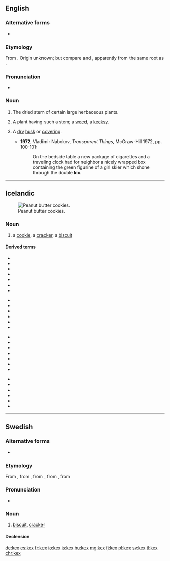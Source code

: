 ==English==

===Alternative forms===
* {{l|en|kix}}

===Etymology===
From {{etyl|enm|en}} {{m|enm|kex}}. Origin unknown; but compare  {{etyl|cy|-}} {{m|cy|cecys||hollow stalks}} and  {{etyl|cy|-}} {{m|cy|cegid||hemlock}}, apparently from the same root as {{etyl|la|-}} {{m|la|cicūta||hemlock}}.

===Pronunciation===
* {{a|UK}} {{IPA|/kɛks/|lang=en}}

===Noun===
{{en-noun|kexes}}

# {{label|en|obsolete|_|or|_|dialectal}} The dried stem of certain large herbaceous plants.
# {{label|en|obsolete|botany}} A plant having such a stem; a [[weed]], a [[kecksy]].
# {{label|en|rare}} A [[dry]] [[husk]] or [[covering]].
#* '''1972''', Vladimir Nabokov, ''Transparent Things'', McGraw-Hill 1972, pp. 100-101:
#*: On the bedside table a new package of cigarettes and a traveling clock had for neighbor a nicely wrapped box containing the green figurine of a girl skier which shone through the double '''kix'''.

----

==Icelandic==
[[Image:2006-June-26-Peanut-Butter-Cookies-Cooked.JPG|thumb|right|Peanut butter cookies.]]

===Noun===
{{is-noun|n|kex|kex}}

# a [[cookie]], a [[cracker]], {{qualifier|UK}} a [[biscuit]]

====Derived terms====
{{der-top4}}
* {{l|is|beinakex}}
* {{l|is|hafrakex}}
* {{l|is|hermannakex}}
* {{l|is|ískex}}
* {{l|is|kexbrauð}}
* {{l|is|kexkaka}}
* {{l|is|kexkassi}}
{{der-mid4}}
* {{l|is|kexpakki}}
* {{l|is|kexruglaður}}
* {{l|is|kextunna}}
* {{l|is|kexverksmiðja}}
* {{l|is|kremkex}}
* {{l|is|kúakex}}
{{der-mid4}}
* {{l|is|megrunarkex}}
* {{l|is|mjólkurkex}}
* {{l|is|ostakex}}
* {{l|is|rúgkex}}
* {{l|is|saltkex}}
* {{l|is|sjómannskex}}
* {{l|is|skipakex}}
{{der-mid4}}
* {{l|is|skipskex}}
* {{l|is|skútukex}}
* {{l|is|sódakex}}
* {{l|is|súkkulaðikex}}
* {{l|is|tekex}}
* {{l|is|þurrkex}}
{{der-bottom}}

----

==Swedish==

===Alternative forms===
* {{l|sv|käx}} {{qualifier|dated}}

===Etymology===
From {{etyl|en|sv}} {{m|en|cakes}}, from {{etyl|enm|sv}} {{m|enm|cake}}, from {{etyl|non|sv}} {{m|non|kaka|}}, from {{etyl|gem-pro|sv}} {{m|gem-pro|*kakǭ}}, from {{etyl|ine-pro|sv}} {{m|ine-pro|*gog}}

===Pronunciation===
* {{IPA|/kɛks/|/ɕɛks/|lang=sv}}

===Noun===
{{sv-noun|n}}

# [[biscuit]], [[cracker]]

====Declension====
{{sv-infl-noun-n-zero|genitive=}}

[[de:kex]]
[[es:kex]]
[[fr:kex]]
[[io:kex]]
[[is:kex]]
[[hu:kex]]
[[mg:kex]]
[[fj:kex]]
[[pl:kex]]
[[sv:kex]]
[[tl:kex]]
[[chr:kex]]